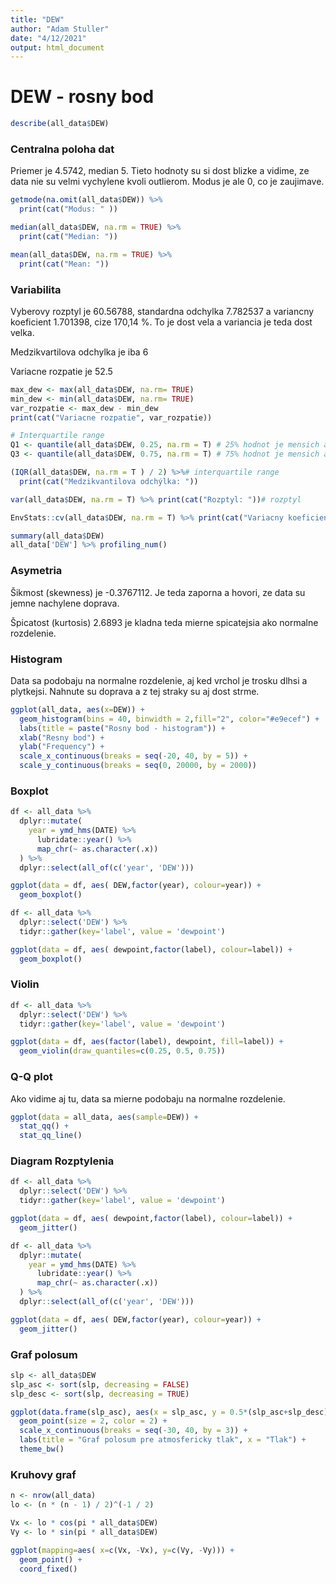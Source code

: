```yaml
---
title: "DEW"
author: "Adam Stuller"
date: "4/12/2021"
output: html_document
---
```


# DEW - rosny bod

```r
describe(all_data$DEW) 
```

### Centralna poloha dat

Priemer je  4.5742, median 5. Tieto hodnoty su si dost blizke a vidime, ze data nie su velmi vychylene kvoli outlierom. Modus je ale 0, co je zaujimave.

```r
getmode(na.omit(all_data$DEW)) %>%
  print(cat("Modus: " ))

median(all_data$DEW, na.rm = TRUE) %>%
  print(cat("Median: "))

mean(all_data$DEW, na.rm = TRUE) %>%
  print(cat("Mean: "))
``` 


### Variabilita 

Vyberovy rozptyl je 60.56788, standardna odchylka 7.782537 a variancny koeficient 1.701398, cize 170,14 %. To je dost vela a variancia je teda dost velka. 

Medzikvartilova odchylka je iba 6

Variacne rozpatie je 52.5 

```r
max_dew <- max(all_data$DEW, na.rm= TRUE)
min_dew <- min(all_data$DEW, na.rm= TRUE)
var_rozpatie <- max_dew - min_dew
print(cat("Variacne rozpatie", var_rozpatie))

# Interquartile range
Q1 <- quantile(all_data$DEW, 0.25, na.rm = T) # 25% hodnot je mensich a 75% vacsich
Q3 <- quantile(all_data$DEW, 0.75, na.rm = T) # 75% hodnot je mensich a 25% vacsich

(IQR(all_data$DEW, na.rm = T ) / 2) %>%# interquartile range
  print(cat("Medzikvantilova odchýlka: "))

var(all_data$DEW, na.rm = T) %>% print(cat("Rozptyl: "))# rozptyl

EnvStats::cv(all_data$DEW, na.rm = T) %>% print(cat("Variacny koeficient: "))# variacny koeficient
```

```r
summary(all_data$DEW)
all_data['DEW'] %>% profiling_num()
```
### Asymetria

Šikmost (skewness) je -0.3767112. Je teda zaporna a hovori, ze data su jemne nachylene doprava. 

Špicatost (kurtosis) 2.6893 je kladna teda mierne spicatejsia ako normalne rozdelenie.

### Histogram 

Data sa podobaju na normalne rozdelenie, aj ked vrchol je trosku dlhsi a plytkejsi. Nahnute su doprava a z tej straky su aj dost strme. 
```r
ggplot(all_data, aes(x=DEW)) + 
  geom_histogram(bins = 40, binwidth = 2,fill="2", color="#e9ecef") +
  labs(title = paste("Rosny bod - histogram")) +
  xlab("Resny bod") +
  ylab("Frequency") +
  scale_x_continuous(breaks = seq(-20, 40, by = 5)) +
  scale_y_continuous(breaks = seq(0, 20000, by = 2000))
```



### Boxplot 
```r
df <- all_data %>% 
  dplyr::mutate(
    year = ymd_hms(DATE) %>% 
      lubridate::year() %>% 
      map_chr(~ as.character(.x))
  ) %>%
  dplyr::select(all_of(c('year', 'DEW')))

ggplot(data = df, aes( DEW,factor(year), colour=year)) +
  geom_boxplot() 
```


```r
df <- all_data %>% 
  dplyr::select('DEW') %>%
  tidyr::gather(key='label', value = 'dewpoint')

ggplot(data = df, aes( dewpoint,factor(label), colour=label)) +
  geom_boxplot() 
```


### Violin 
```r
df <- all_data %>%
  dplyr::select('DEW') %>%
  tidyr::gather(key='label', value = 'dewpoint')

ggplot(data = df, aes(factor(label), dewpoint, fill=label)) +
  geom_violin(draw_quantiles=c(0.25, 0.5, 0.75))
```

### Q-Q plot 

Ako vidime aj tu, data sa mierne podobaju na normalne rozdelenie.

```r
ggplot(data = all_data, aes(sample=DEW)) +
  stat_qq() + 
  stat_qq_line()
```

### Diagram Rozptylenia
```r
df <- all_data %>%
  dplyr::select('DEW') %>%
  tidyr::gather(key='label', value = 'dewpoint')

ggplot(data = df, aes( dewpoint,factor(label), colour=label)) +
  geom_jitter() 
```


```r

df <- all_data %>% 
  dplyr::mutate(
    year = ymd_hms(DATE) %>% 
      lubridate::year() %>% 
      map_chr(~ as.character(.x))
  ) %>%
  dplyr::select(all_of(c('year', 'DEW')))

ggplot(data = df, aes( DEW,factor(year), colour=year)) +
  geom_jitter() 
``` 



### Graf polosum 

```r
slp <- all_data$DEW
slp_asc <- sort(slp, decreasing = FALSE)
slp_desc <- sort(slp, decreasing = TRUE)

ggplot(data.frame(slp_asc), aes(x = slp_asc, y = 0.5*(slp_asc+slp_desc))) + 
  geom_point(size = 2, color = 2) +
  scale_x_continuous(breaks = seq(-30, 40, by = 3)) +
  labs(title = "Graf polosum pre atmosfericky tlak", x = "Tlak") +
  theme_bw()
```
### Kruhovy graf
```r
n <- nrow(all_data)
lo <- (n * (n - 1) / 2)^(-1 / 2)

Vx <- lo * cos(pi * all_data$DEW)
Vy <- lo * sin(pi * all_data$DEW)

ggplot(mapping=aes( x=c(Vx, -Vx), y=c(Vy, -Vy))) +
  geom_point() + 
  coord_fixed()
```


